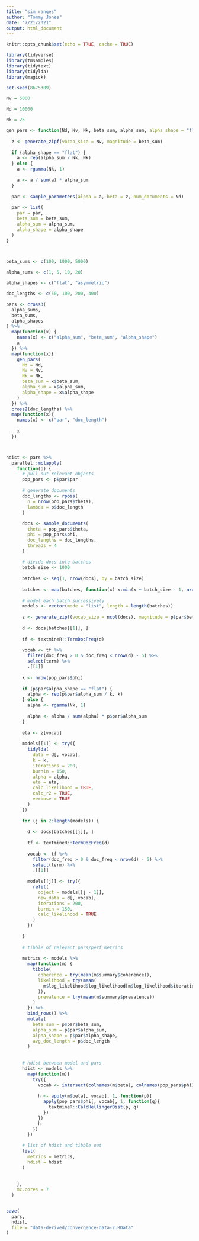```yaml
---
title: "sim ranges"
author: "Tommy Jones"
date: "7/21/2021"
output: html_document
---
```


```r
knitr::opts_chunk$set(echo = TRUE, cache = TRUE)
```

```r
library(tidyverse)
library(tmsamples)
library(tidytext)
library(tidylda)
library(magick)

```


```r
set.seed(8675309)

Nv = 5000

Nd = 10000

Nk = 25

gen_pars <- function(Nd, Nv, Nk, beta_sum, alpha_sum, alpha_shape = "flat") {
  
  z <- generate_zipf(vocab_size = Nv, magnitude = beta_sum)
  
  if (alpha_shape == "flat") {
    a <- rep(alpha_sum / Nk, Nk)
  } else {
    a <- rgamma(Nk, 1)
    
    a <- a / sum(a) * alpha_sum
  }
  
  par <- sample_parameters(alpha = a, beta = z, num_documents = Nd)
  
  par <- list(
    par = par,
    beta_sum = beta_sum,
    alpha_sum = alpha_sum,
    alpha_shape = alpha_shape
  )
}



beta_sums <- c(100, 1000, 5000)

alpha_sums <- c(1, 5, 10, 20)

alpha_shapes <- c("flat", "asymmetric")

doc_lengths <- c(50, 100, 200, 400)

pars <- cross3(
  alpha_sums, 
  beta_sums, 
  alpha_shapes
) %>%
  map(function(x) {
    names(x) <- c("alpha_sum", "beta_sum", "alpha_shape")
    x
  }) %>%
  map(function(x){
    gen_pars(
      Nd = Nd,
      Nv = Nv,
      Nk = Nk,
      beta_sum = x$beta_sum,
      alpha_sum = x$alpha_sum,
      alpha_shape = x$alpha_shape
    )
  }) %>%
  cross2(doc_lengths) %>%
  map(function(x){
    names(x) <- c("par", "doc_length")
    
    x
  })




```

```r


hdist <- pars %>%
  parallel::mclapply(
    function(p) {
      # pull out relevant objects
      pop_pars <- p$par$par
      
      # generate documents
      doc_lengths <- rpois(
        n = nrow(pop_pars$theta),
        lambda = p$doc_length
      )
      
      docs <- sample_documents(
        theta = pop_pars$theta,
        phi = pop_pars$phi,
        doc_lengths = doc_lengths,
        threads = 4
      )
      
      # divide docs into batches
      batch_size <- 1000
      
      batches <- seq(1, nrow(docs), by = batch_size)
      
      batches <- map(batches, function(x) x:min(x + batch_size - 1, nrow(docs)))
      
      # model each batch successively
      models <- vector(mode = "list", length = length(batches))
      
      z <- generate_zipf(vocab_size = ncol(docs), magnitude = p$par$beta_sum)
      
      d <- docs[batches[[1]], ]
      
      tf <- textmineR::TermDocFreq(d)
      
      vocab <- tf %>%
        filter(doc_freq > 0 & doc_freq < nrow(d) - 5) %>%
        select(term) %>%
        .[[1]]
      
      k <- nrow(pop_pars$phi)
      
      if (p$par$alpha_shape == "flat") {
        alpha <- rep(p$par$alpha_sum / k, k)
      } else {
        alpha <- rgamma(Nk, 1)
        
        alpha <- alpha / sum(alpha) * p$par$alpha_sum
      }
      
      eta <- z[vocab]
      
      models[[1]] <- try({
        tidylda(
          data = d[, vocab],
          k = k,
          iterations = 200,
          burnin = 150,
          alpha = alpha,
          eta = eta,
          calc_likelihood = TRUE,
          calc_r2 = TRUE,
          verbose = TRUE
        )
      })
      
      for (j in 2:length(models)) {
        
        d <- docs[batches[[j]], ]
        
        tf <- textmineR::TermDocFreq(d)
        
        vocab <- tf %>%
          filter(doc_freq > 0 & doc_freq < nrow(d) - 5) %>%
          select(term) %>%
          .[[1]]
        
        models[[j]] <- try({
          refit(
            object = models[[j - 1]],
            new_data = d[, vocab],
            iterations = 200,
            burnin = 150,
            calc_likelihood = TRUE
          )
        })
        
      }
      
      # tibble of relevant pars/perf metrics
      
      metrics <- models %>%
        map(function(m) {
          tibble(
            coherence = try(mean(m$summary$coherence)),
            likelihood = try(mean(
              m$log_likelihood$log_likelihood[m$log_likelihood$iteration >= 150]
            )),
            prevalence = try(mean(m$summary$prevalence))
          )
        }) %>%
        bind_rows() %>%
        mutate(
          beta_sum = p$par$beta_sum,
          alpha_sum = p$par$alpha_sum,
          alpha_shape = p$par$alpha_shape,
          avg_doc_length = p$doc_length
        )
      
      
      # hdist between model and pars
      hdist <- models %>%
        map(function(m){
          try({
            vocab <- intersect(colnames(m$beta), colnames(pop_pars$phi))
            
            h <- apply(m$beta[, vocab], 1, function(p){
              apply(pop_pars$phi[, vocab], 1, function(q){
                textmineR::CalcHellingerDist(p, q)
              })
            })
            h
          })
        })
      
      # list of hdist and tibble out
      list(
        metrics = metrics, 
        hdist = hdist
      )
      
      
    },
    mc.cores = 7
  )



```



```r

save(
  pars,
  hdist,
  file = "data-derived/convergence-data-2.RData"
)

```

